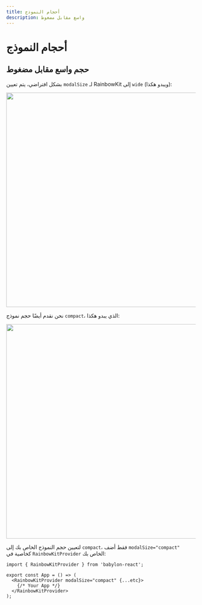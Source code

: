 ```yaml
---
title: أحجام النموذج
description: واسع مقابل مضغوط
---
```


# أحجام النموذج

## حجم واسع مقابل مضغوط

بشكل افتراضي، يتم تعيين `modalSize` لـ RainbowKit إلى `wide` (ويبدو هكذا):

<Img src="/modal-default.png" height="569" width="1029" />

نحن نقدم أيضًا حجم نموذج `compact`، الذي يبدو هكذا:

<Img src="/modal-compact.png" height="569" width="1029" />

لتعيين حجم النموذج الخاص بك إلى `compact`، فقط أضف `modalSize="compact"` كخاصية في `RainbowKitProvider` الخاص بك:

```tsx
import { RainbowKitProvider } from 'babylon-react';

export const App = () => (
  <RainbowKitProvider modalSize="compact" {...etc}>
    {/* Your App */}
  </RainbowKitProvider>
);
```

